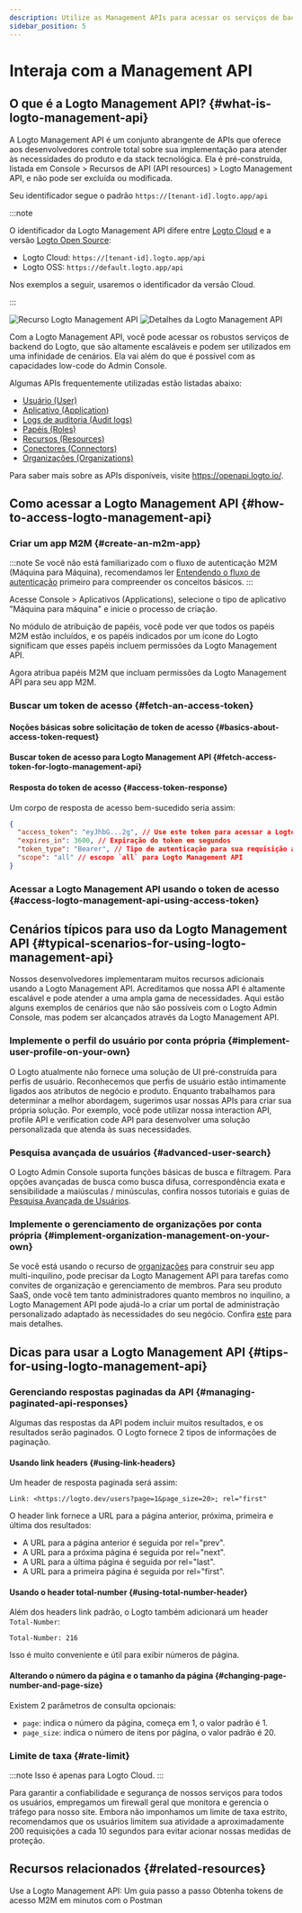 ```yaml
---
description: Utilize as Management APIs para acessar os serviços de backend do Logto, escalando seu sistema CIAM com gerenciamento de usuários, configurações de conta, verificação de identidade e arquitetura multi-inquilino.
sidebar_position: 5
---
```



# Interaja com a Management API

## O que é a Logto Management API? \{#what-is-logto-management-api}

A Logto Management API é um conjunto abrangente de APIs que oferece aos desenvolvedores controle total sobre sua implementação para atender às necessidades do produto e da stack tecnológica. Ela é pré-construída, listada em <CloudLink to="/api-resources">Console > Recursos de API (API resources) > Logto Management API</CloudLink>, e não pode ser excluída ou modificada.

Seu identificador segue o padrão `https://[tenant-id].logto.app/api`

:::note

O identificador da Logto Management API difere entre [Logto Cloud](/logto-cloud) e a versão [Logto Open Source](/logto-oss):

- Logto Cloud: `https://[tenant-id].logto.app/api`
- Logto OSS: `https://default.logto.app/api`

Nos exemplos a seguir, usaremos o identificador da versão Cloud.

:::

<img alt="Recurso Logto Management API" src="/img/assets/logto-management-api-resource.webp" />

<img alt="Detalhes da Logto Management API" src="/img/assets/logto-management-api-details.webp" />

Com a Logto Management API, você pode acessar os robustos serviços de backend do Logto, que são altamente escaláveis e podem ser utilizados em uma infinidade de cenários. Ela vai além do que é possível com as capacidades low-code do Admin Console.

Algumas APIs frequentemente utilizadas estão listadas abaixo:

- [Usuário (User)](https://openapi.logto.io/operation/operation-getuser)
- [Aplicativo (Application)](https://openapi.logto.io/operation/operation-listapplications)
- [Logs de auditoria (Audit logs)](https://openapi.logto.io/operation/operation-listlogs)
- [Papéis (Roles)](https://openapi.logto.io/operation/operation-listroles)
- [Recursos (Resources)](https://openapi.logto.io/operation/operation-listresources)
- [Conectores (Connectors)](https://openapi.logto.io/operation/operation-listconnectors)
- [Organizações (Organizations)](https://openapi.logto.io/operation/operation-listorganizations)

Para saber mais sobre as APIs disponíveis, visite https://openapi.logto.io/.

## Como acessar a Logto Management API \{#how-to-access-logto-management-api}

### Criar um app M2M \{#create-an-m2m-app}

:::note
Se você não está familiarizado com o fluxo de autenticação M2M (Máquina para Máquina), recomendamos ler [Entendendo o fluxo de autenticação](/integrate-logto/integrate-logto-into-your-application/understand-authentication-flow/#machine-to-machine-authentication-flow) primeiro para compreender os conceitos básicos.
:::

Acesse <CloudLink to="/applications">Console > Aplicativos (Applications)</CloudLink>, selecione o tipo de aplicativo "Máquina para máquina" e inicie o processo de criação.

<M2mRoleAssignment />

No módulo de atribuição de papéis, você pode ver que todos os papéis M2M estão incluídos, e os papéis indicados por um ícone do Logto significam que esses papéis incluem permissões da Logto Management API.

Agora atribua papéis M2M que incluam permissões da Logto Management API para seu app M2M.

### Buscar um token de acesso \{#fetch-an-access-token}

#### Noções básicas sobre solicitação de token de acesso \{#basics-about-access-token-request}

<BasicsAboutAccessTokenRequest />

#### Buscar token de acesso para Logto Management API \{#fetch-access-token-for-logto-management-api}

<FetchAccessTokenForLogtoManagementApi />

#### Resposta do token de acesso \{#access-token-response}

Um corpo de resposta de acesso bem-sucedido seria assim:

```json
{
  "access_token": "eyJhbG...2g", // Use este token para acessar a Logto Management API
  "expires_in": 3600, // Expiração do token em segundos
  "token_type": "Bearer", // Tipo de autenticação para sua requisição ao usar o token de acesso
  "scope": "all" // escopo `all` para Logto Management API
}
```

<M2mAccessTokenNote />

### Acessar a Logto Management API usando o token de acesso \{#access-logto-management-api-using-access-token}

<AccessTokenUsage />

<AccessLogtoManagementApiUsingAccessToken />

## Cenários típicos para uso da Logto Management API \{#typical-scenarios-for-using-logto-management-api}

Nossos desenvolvedores implementaram muitos recursos adicionais usando a Logto Management API. Acreditamos que nossa API é altamente escalável e pode atender a uma ampla gama de necessidades. Aqui estão alguns exemplos de cenários que não são possíveis com o Logto Admin Console, mas podem ser alcançados através da Logto Management API.

### Implemente o perfil do usuário por conta própria \{#implement-user-profile-on-your-own}

O Logto atualmente não fornece uma solução de UI pré-construída para perfis de usuário. Reconhecemos que perfis de usuário estão intimamente ligados aos atributos de negócio e produto. Enquanto trabalhamos para determinar a melhor abordagem, sugerimos usar nossas APIs para criar sua própria solução. Por exemplo, você pode utilizar nossa interaction API, profile API e verification code API para desenvolver uma solução personalizada que atenda às suas necessidades.

### Pesquisa avançada de usuários \{#advanced-user-search}

O Logto Admin Console suporta funções básicas de busca e filtragem. Para opções avançadas de busca como busca difusa, correspondência exata e sensibilidade a maiúsculas / minúsculas, confira nossos tutoriais e guias de [Pesquisa Avançada de Usuários](/user-management/advanced-user-search).

### Implemente o gerenciamento de organizações por conta própria \{#implement-organization-management-on-your-own}

Se você está usando o recurso de [organizações](/organizations) para construir seu app multi-inquilino, pode precisar da Logto Management API para tarefas como convites de organização e gerenciamento de membros. Para seu produto SaaS, onde você tem tanto administradores quanto membros no inquilino, a Logto Management API pode ajudá-lo a criar um portal de administração personalizado adaptado às necessidades do seu negócio. Confira [este](/end-user-flows/organization-experience/) para mais detalhes.

## Dicas para usar a Logto Management API \{#tips-for-using-logto-management-api}

### Gerenciando respostas paginadas da API \{#managing-paginated-api-responses}

Algumas das respostas da API podem incluir muitos resultados, e os resultados serão paginados. O Logto fornece 2 tipos de informações de paginação.

#### Usando link headers \{#using-link-headers}

Um header de resposta paginada será assim:

```
Link: <https://logto.dev/users?page=1&page_size=20>; rel="first"
```

O header link fornece a URL para a página anterior, próxima, primeira e última dos resultados:

- A URL para a página anterior é seguida por rel="prev".
- A URL para a próxima página é seguida por rel="next".
- A URL para a última página é seguida por rel="last".
- A URL para a primeira página é seguida por rel="first".

#### Usando o header total-number \{#using-total-number-header}

Além dos headers link padrão, o Logto também adicionará um header `Total-Number`:

```
Total-Number: 216
```

Isso é muito conveniente e útil para exibir números de página.

#### Alterando o número da página e o tamanho da página \{#changing-page-number-and-page-size}

Existem 2 parâmetros de consulta opcionais:

- `page`: indica o número da página, começa em 1, o valor padrão é 1.
- `page_size`: indica o número de itens por página, o valor padrão é 20.

### Limite de taxa \{#rate-limit}

:::note
Isso é apenas para Logto Cloud.
:::

Para garantir a confiabilidade e segurança de nossos serviços para todos os usuários, empregamos um firewall geral que monitora e gerencia o tráfego para nosso site. Embora não imponhamos um limite de taxa estrito, recomendamos que os usuários limitem sua atividade a aproximadamente 200 requisições a cada 10 segundos para evitar acionar nossas medidas de proteção.

## Recursos relacionados \{#related-resources}

<Url href="https://blog.logto.io/management-api">
  Use a Logto Management API: Um guia passo a passo
</Url>

<Url href="https://blog.logto.io/use-postman-to-obtain-m2m-access-token">
  Obtenha tokens de acesso M2M em minutos com o Postman
</Url>
